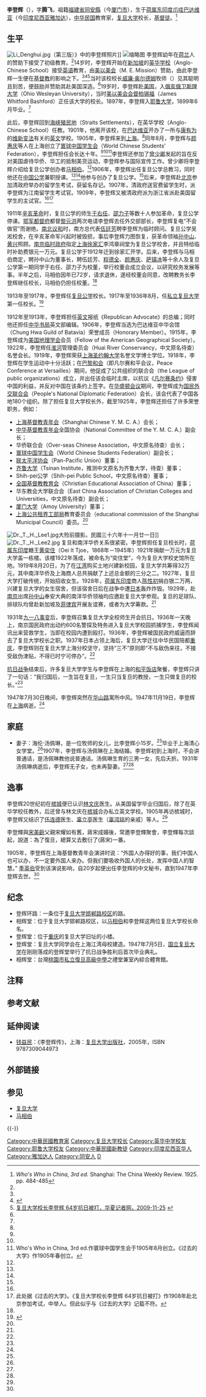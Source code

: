 {{Otheruses|subject=[[复旦大学|复旦大学]]校长|other=李登辉的其它同名主题|李登辉 (消歧义)}}
{{Infobox person
| honorific_prefix    = 
| name                = 李登辉
| honorific_suffix    = 
| image               = Dr. T. H. Lee.jpg
| image_size          = 
| alt                 = 
| caption             = 
| zi                  = 腾飞
| hao                 = 
| real_name           = 
| gender              = 男
| birth_name          = 
| birth_date          = 1872年
| birth_place         = {{flag|Dutch East Indies}}[[雅加达|巴达维亚]]
| death_date          = {{Death date and age|1947|11|19|1872||}}
| death_place         = {{CHN-1928}}[[上海市_(中华民国)|上海市]]
| death_cause         = 脑溢血
| resting_place       = 
| monuments           = 相辉堂
| other_names         = 
| alma_mater          = [[英华学校|英华学校]]、[[俄亥俄卫斯理大学|俄亥俄卫斯理大学]]、[[耶鲁大学|耶鲁大学]]
| occupation          = 教育家
| research            = 
| notable_works       = 
| home_town           = [[福建省|福建省]][[同安縣|同安縣]]
| spouse              = 海伦·汤佩琳（1907年结婚；1931年妻故）
}}
'''李登辉'''（{{bd|1872年||1947年|11月19日|李登辉}}）{{efn|《过去的大学》作生于1873年夏。Who's Who in China, 3rd ed.作生于1872年。}}，字'''腾飞'''，祖籍[[福建省|福建省]][[同安縣|同安縣]]（今[[厦门市|厦门市]]），生于[[荷属东印度|荷属东印度]][[爪哇|爪哇]][[巴达维亚|巴达维亚]]（今[[印度尼西亚|印度尼西亚]][[雅加达|雅加达]]），[[中华民国|中华民国]]教育家，[[复旦大学|复旦大学]]校长，[[基督徒|基督徒]]。<ref name=who>''Who's Who in China, 3rd ed.'' Shanghai: The China Weekly Review. 1925. pp. 484-485</ref>

==生平==
[[File:Li_Denghui.jpg|thumb]]（第三版）》中的李登辉照片]]
[[File:李登輝.jpg|缩略图]]
李登辉幼年在[[荷兰|荷兰]]人的赞助下接受了初级教育。<ref name=who/>14岁时，李登辉开始在[[新加坡|新加坡]]的[[英华学校|英华学校]]（Anglo-Chinese School）接受[[英语|英语]]教育，由[[美以美会|美以美会]]（M. E. Mission）赞助，由此李登辉一生便在[[基督教|基督教]]的影响之下。<ref name=who/><ref>{{Cite web |url=http://www.iqh.net.cn/info.asp?column_id=6723 |title=张钟鑫，新加坡华人基督教史初探（1819-1949），福建论坛(人文社会科学版)2010年04期 |access-date=2013-06-25 |archive-date=2019-08-13 |archive-url=https://web.archive.org/web/20190813040251/http://www.iqh.net.cn/info.asp?column_id=6723 |dead-url=no }}</ref><ref name=hxjzw>[http://www.jizhe.cc/news_view_94466.html 复旦大学校长李登辉 64岁抗日被打，华夏记者网，2009-11-25] {{webarchive|url=https://web.archive.org/web/20130627205000/http://www.jizhe.cc/news_view_94466.html |date=2013-06-27 }}</ref>当时该校校长[[威廉·菲茨詹姆斯·奥尔德姆|威廉·奥尔德姆]]牧师（{{tsl|en|William Fitzjames Oldham|William Fitzjames Oldham|Rev. William Oldham}}）见其聪明且刻苦，便鼓励并赞助其赴美国深造。<ref name=hxjzw/>19岁时，李登辉赴[[美国|美国]]，入[[俄亥俄卫斯理大学|俄亥俄卫斯理大学]]（Ohio Wesleyan University），当时[[美以美会|美以美会]][[会督|会督]][[柏锡福|柏锡福]]（James Whitford Bashford）正任该大学的校长。1897年，李登辉入[[耶鲁大学|耶鲁大学]]，1899年6月毕业。<ref name=who/>

此后，李登辉回到[[海峡殖民地|海峡殖民地]]（Straits Settlements），在英华学校（Anglo-Chinese School）任教。1901年，他离开该校，在[[巴达维亚|巴达维亚]]开办了一所与[[康有为|康有为]]的[[维新变法|维新变法]]有关的[[英文|英文]]学校。1905年，李登辉来到[[上海|上海]]。<ref name=who/>同年8月，李登辉与[[颜惠庆|颜惠庆]]等人在上海创立了[[寰球中国学生会|寰球中国学生会]]（World Chinese Students' Federation），李登辉担任会长达十年。<ref name=who/><ref name=zhong/><ref>Who's Who in China, 3rd ed.作寰球中国学生会于1905年8月创立。《过去的大学》作1905年春创立。</ref>李登辉还参加了[[曾少卿|曾少卿]]发起的旨在反对美国虐待华侨、华工的抵制美货运动，李登辉参与国际宣传工作。曾少卿将李登辉介绍给复旦公学创办者[[马相伯|马相伯]]。<ref name=zhong/>1906年，李登辉出任复旦公学总教习，同时他还在[[中国公学|中国公学]]兼职授课。<ref name=hxjzw/><ref name=zhong/>他参与创办了复旦公学。<ref name=who/>后来，李登辉赴[[北京|北京]]参加清政府举办的留学生考试，获留名存记。1907年，清政府送官费留学生时，派李登辉为江南留学生考试官。1909年，李登辉又被清政府派为浙江省派赴美国留学生的主试官。<ref name=zhong/><ref>此处据《过去的大学》。《复旦大学校长李登辉 64岁抗日被打》作1908年赴北京参加考试，中举人。但此似乎与《过去的大学》记载不符。</ref>

1911年[[辛亥革命|辛亥革命]]时，复旦公学的师生[[于右任|于右任]]、[[邵力子|邵力子]]等数十人参加革命，复旦公学停课。[[鄂军都督府|鄂军都督府]]都督[[黎元洪|黎元洪]]两次电请李登辉去任外交部部长，李登辉复电“不会做官”而谢绝。[[南北议和|南北议和]]时，南方总代表[[伍廷芳|伍廷芳]]聘李登辉为临时顾问。复旦公学吴淞校舍，在辛亥革命军兴起时被毁损，事后李登辉力图恢复，获革命领袖[[孙中山|孙中山]]、[[黄兴|黄兴]]照顾。[[南京临时政府|南京临时政府]]指定[[上海|上海]][[徐家汇|徐家汇]]李鸿章祠堂为复旦公学校舍，并且特给临时补助费银元一万元。复旦公学于1912年迁到徐家汇开学。后来，李登辉与马相伯商定，聘孙中山为董事长，聘伍廷芳、[[程德全|程德全]]、[[颜惠庆|颜惠庆]]、[[萨镇冰|萨镇冰]]等十余人及复旦公学第一期同学于右任、邵力子为校董，举行校董会成立会议，以研究校务发展等事。半年之后，马相伯因年已72岁，请求退休，遂经校董会同意，改聘教务长李登辉继任校长，马相伯仍担任校董。<ref name=zhong/>

1913年至1917年，李登辉任[[复旦大学|复旦公学]]校长。1917年至1936年8月，任[[复旦大学|私立复旦大学]]第一任校长。<ref name=zhong>{{cite web|title=朱仲华：复旦校长李登辉事迹|url=http://www.21ccom.net/articles/rwcq/article_2011090644836.html|date=2011-09-06|publisher=[[共识网|共识网]]|work=钟叔河、朱纯 编，《过去的大学》第247-260页（武汉：长江文艺出版社，2005年，ISBN 7-5354-3142-9）|archiveurl=https://web.archive.org/web/20160304234433/http://www.21ccom.net/articles/rwcq/article_2011090644836.html|archivedate=2016-03-04|deadurl=yes}}</ref>

1912年至1913年，李登辉担任[[英文|英文]]报纸《Republican Advocate》的总编；同时他还担任[[中华书局有限公司|中华书局]]英文部编辑。1906年，李登辉当选为巴达维亚中华会馆（Chung Hwa Guild of Batavia）荣誉成员（Honorary Member）。1915年，李登辉成为[[美国地理学会|美国地理学会]]会员（Fellow of the American Geographical Society）。1922年，李登辉任[[淮河|淮河]]管理委员会（Huai River Conservancy，中文原名待查）名誉会长。1919年，李登辉荣获[[上海圣约翰大学|上海圣约翰大学]]名誉文学博士学位。1918年，李登辉在学生运动中十分活跃；在[[巴黎和会|巴黎和会]]（即凡尔赛和平会议，Peace Conference at Versailles）期间，他促成了公共组织的联合会（the League of public organizations）成立，并出任该会临时主席，以抗议《[[凡尔赛条约|凡尔赛条约]]》侵害中国的利益，并反对中国在该条约上签字。在[[华盛顿会议|华盛顿会议]]期间，李登辉成为[[国民外交联合会|国民外交联合会]]（People's National Diplomatic Federation）会长，该会代表了中国各地180个组织。除了担任复旦大学校长外，截至1925年，李登辉还担任了许多荣誉职务，例如：
*[[上海基督教青年会|上海基督教青年会]]（Shanghai Chinese Y. M. C. A.）会长；
*[[中华基督教青年会|中华基督教青年会]]全国协会（National Committee of the Y. M. C. A.）副会长；
*华侨联合会（Over-seas Chinese Association，中文原名待查）会长；
*[[寰球中国学生会|寰球中国学生会]]（World Chinese Students Federation）副会长；
*[[联太平洋协会|联太平洋协会]]（Pan-Pacific Union）董事；
*[[齐鲁大学|齐鲁大学]]（Tsinan Institute，推测中文原名为齐鲁大学，待查）董事；
*Shih-pei公学（Shih-pei Public School，中文原名待查）董事；
*[[全国基督教教育会|全国基督教教育会]]（Christian Educational Association of China）董事；
*华东教会大学联合会（East China Association of Christian Colleges and Universities，中文原名待查）副会长；
*[[厦门大学|厦门大学]]（Amoy University）董事；
*[[上海公共租界工部局|上海公共租界工部局]]教育委员会（educational commission of the Shanghai Municipal Council）委员。<ref name=who/>
[[File:Dr._T._H._Lee1.jpg|thumb]]大殓前摄影。民國三十六年十一月廿一日]]
[[File:Dr._T._H._Lee2.jpg|thumb]]
复旦和南洋华侨关系很紧密。李登辉担任复旦校长时，[[荷属东印度|荷属东印度]]糖王[[黄奕住|黄奕住]]（Oei It Tjoe，1868年－1945年）1921年捐献一万元为复旦大学盖一栋楼。该楼1922年落成，被命名为“奕住堂”，今为复旦大学校史馆所在地。1919年8月20日，为了在[[江湾|江湾]]购买土地兴建新校园，复旦大学共筹得32万元，其中南洋华侨及上海商人总共捐献了上述总金额的三分之二。1927年，复旦大学打破传统，开始招收女生。1928年，[[荷属东印度|荷属东印度]]商人[[陈性初|陈性初]]捐白银二万两，兴建复旦大学的女生宿舍，但该宿舍日后在战争中遭[[日本|日本]]轰炸炸毁。1929年，赴[[南京|南京]]出席[[孙中山|孙中山]]奉安大典的南洋华侨领袖均应邀赴复旦大学参观。复旦的足球队、排球队均曾赴新加坡及[[菲律宾|菲律宾]]开展友谊赛，或者为大学筹款。<ref name=hxjzw/>

1931年[[九一八事变|九一八事变]]后，李登辉召集复旦大学全校师生开会抗日。1936年一天晚上，南京国民政府出动约600名警探及特务进入复旦大学校园抓捕学生，李登辉闻讯出来营救学生，当即在校园内遭到殴打。1936年，李登辉被国民政府威逼而辞去了复旦大学校长之职。1937年日本占领上海后，复旦大学迁往中华民国陪都[[重庆|重庆]]，李登辉则在复旦大学上海分校坚守，坚持“三不”原则即“不与敌伪来往，不接受敌伪津贴，不得已时宁可停办”。<ref name=hxjzw/>

[[抗日战争|抗日战争]]结束后，许多复旦大学学生与李登辉在上海的[[和平饭店|和平饭店]]聚餐，李登辉只讲了一句话：“我归国后，一生旨在复旦，一生只当复旦的教授，一生只做复旦的校长。”<ref name=hxjzw/>

1947年7月30日晚间，李登辉突然在[[华山路|华山路]]寓所中风。1947年11月19日，李登辉在[[上海|上海]]病逝。<ref name=zhong/>

==家庭==
*妻子：海伦·汤佩琳，是一位牧师的女儿，比李登辉小15岁。<ref name=hxjzw/>毕业于上海清心女学堂。<ref name=zhong/>1907年，李登辉与汤佩琳在上海结婚。李登辉初到上海时，不会讲普通话，是汤佩琳教他说普通话。汤佩琳生育的三男一女，先后夭折。1931年汤佩琳病逝后，李登辉无子女，也未再娶妻。<ref name=zhong/><ref name=hxjzw/>

==逸事==
李登辉20世纪初在[[槟城|槟城]]便已认识[[林文庆|林文庆]]医生。从美国留学毕业归国后，除了在英华学校任教外，后还曾与林文庆在[[槟城|槟城]]合办私立英文学校。1905年再访槟城时，李登辉又结识了[[伍连德|伍连德]]医生、[[辜立亭|辜立亭]]医生（[[辜鸿铭|辜鸿铭]]的亲戚）等人。<ref name=hxjzw/>

李登輝與[[宋美齡|宋美齡]]父親宋耀如有舊，蔣宋成婚後，常邀李登輝聚會，李登輝每次談起，說道：為了復旦，總算又去敷衍了(蔣宋)一番。

1905年，李登辉在上海基督教青年会演讲时说：“外国人办得好的事，我们中国人也可以办，不一定要外国人来办。但我们要吸收外国人的长处，发挥中国人的智慧。” [[季英伯|季英伯]]受到该演说影响，自20岁起便出任李登辉的中文秘书，直到1947年李登辉去世。<ref name=hxjzw/>

== 纪念 ==
* 登辉环路：一条位于[[复旦大学邯郸路校区|复旦大学邯郸路校区]]的路。
* 相辉堂：位于复旦大学邯郸路校区，以[[马相伯|马相伯]]和李登辉这两位复旦大学校长命名。
* 登辉堂：位于[[重庆|重庆]]的复旦大学旧址的小楼。
* 登辉堂：复旦大学同学会在上海江湾母校建造。1947年7月5日，[[国立复旦大学|国立复旦大学]]在刚刚落成的登辉堂举行了抗日战争胜利后首次毕业典礼。
* 相辉堂：台灣[[桃園市私立復旦高級中學|桃園市私立復旦高級中學]]之禮堂兼室內綜合體育館。

== 注释 ==
{{notelist|iger=}}

== 参考文献 ==
{{Reflist|2}}

== 延伸阅读 ==
{{Wikisource further reading}}
* [[钱益民|钱益民]]：《李登辉传》，上海：[[复旦大学出版社|复旦大学出版社]]，2005年，ISBN 9787309044973

== 外部链接 ==
{{Commonscat|Li Teng-hui}}

== 参见 ==
{{Portal box|大学|人物}}
* [[复旦大学|复旦大学]]
* [[马相伯|马相伯]]

{{-}}
{{start box}}
{{s-edu}}
{{succession box|[[马相伯|马相伯]]|[[钱新之|钱新之]]<br /><small>（复旦大学校长）</small>|[[复旦公学|复旦公学]]校长<br /><small>（1917年改为[[复旦大学|复旦大学]]校长）</small>|1913年－1936年7月}}
{{end box}}
{{复旦大学}}
{{第4屆中華民國訓政時期立法委員名單}}

{{Authority control}}
{{DEFAULTSORT:Li denghui}}
[[Category:中華民國教育家|Category:中華民國教育家]]
[[Category:复旦大学校长|Category:复旦大学校长]]
[[Category:英华中学校友|Category:英华中学校友]]
[[Category:耶鲁大学校友|Category:耶鲁大学校友]]
[[Category:中華民國新教徒|Category:中華民國新教徒]]
[[Category:印度尼西亚华人|Category:印度尼西亚华人]]
[[Category:雅加达人|Category:雅加达人]]
[[Category:同安人|Category:同安人]]
[[Category:李姓|D]]